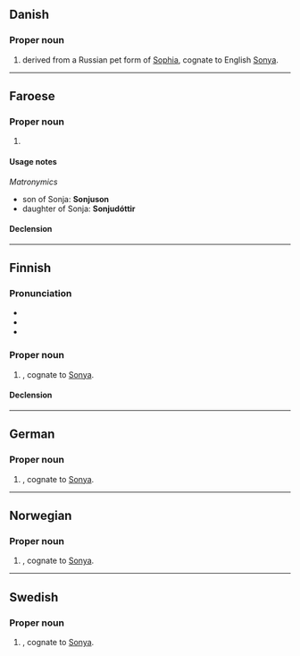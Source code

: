==Danish==

===Proper noun===
{{head|da|proper noun}}

# {{given name|female|lang=da}} derived from a Russian pet form of [[Sophia]], cognate to English [[Sonya]].

----

==Faroese==

===Proper noun===
{{head|fo|proper noun|g=f}}

# {{given name|female|lang=fo}}

====Usage notes====
''Matronymics''
* son of Sonja: '''Sonjuson'''
* daughter of Sonja: '''Sonjudóttir'''

====Declension====
{{fo-decl-proper-noun-s-indef|Sonja|Sonju|Sonju|Sonju}}

----

==Finnish==

===Pronunciation===
* {{IPA|[ˈso̞njɑ]|lang=fi}}
* {{hyphenation|Son|ja|lang=fi}}
* {{rhymes|ɑ|lang=fi}}

===Proper noun===
{{fi-proper noun}}

# {{given name|female|lang=fi}}, cognate to [[Sonya]].

====Declension====
{{fi-decl-koira|Sonj|||a}}

----

==German==

===Proper noun===
{{head|de|proper noun}}

# {{given name|female|lang=de}}, cognate to [[Sonya]].

----

==Norwegian==

===Proper noun===
{{head|no|proper noun}}

# {{given name|female|lang=no}}, cognate to [[Sonya]].

----

==Swedish==

===Proper noun===
{{head|sv|proper noun}}

# {{given name|female|lang=sv}}, cognate to [[Sonya]].